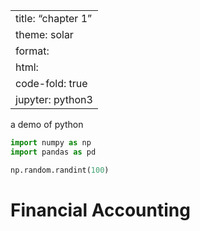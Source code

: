 
---
title: "chapter 1"
theme: solar
format:
  html:
    code-fold: true
jupyter: python3
---

a demo of python 

```python
import numpy as np
import pandas as pd 
```

```python
np.random.randint(100)
```



# Financial Accounting

